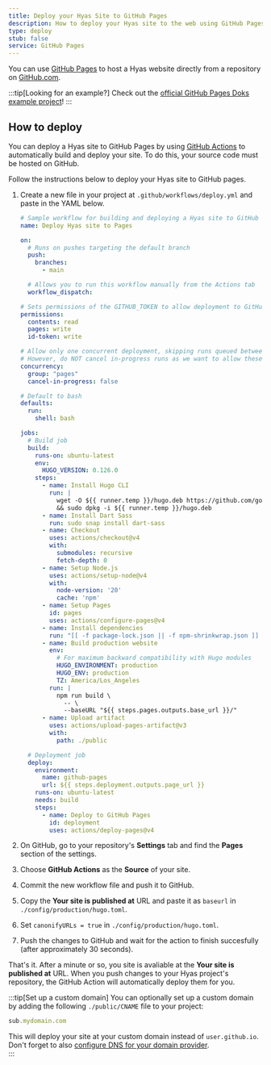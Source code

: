 ```yaml
---
title: Deploy your Hyas Site to GitHub Pages
description: How to deploy your Hyas site to the web using GitHub Pages.
type: deploy
stub: false
service: GitHub Pages
---
```


You can use [GitHub Pages](https://pages.github.com/) to host a Hyas website directly from a repository on [GitHub.com](https://github.com/).

:::tip[Looking for an example?]
Check out the [official GitHub Pages Doks example project](https://github.com/gethyas/doks-gh-pages)!
:::

## How to deploy

You can deploy a Hyas site to GitHub Pages by using [GitHub Actions](https://github.com/features/actions) to automatically build and deploy your site. To do this, your source code must be hosted on GitHub.

Follow the instructions below to deploy your Hyas site to GitHub pages.

1. Create a new file in your project at `.github/workflows/deploy.yml` and paste in the YAML below.

    ```yaml title="deploy.yml"
    # Sample workflow for building and deploying a Hyas site to GitHub Pages
    name: Deploy Hyas site to Pages

    on:
      # Runs on pushes targeting the default branch
      push:
        branches:
          - main

      # Allows you to run this workflow manually from the Actions tab
      workflow_dispatch:

    # Sets permissions of the GITHUB_TOKEN to allow deployment to GitHub Pages
    permissions:
      contents: read
      pages: write
      id-token: write

    # Allow only one concurrent deployment, skipping runs queued between the run in-progress and latest queued.
    # However, do NOT cancel in-progress runs as we want to allow these production deployments to complete.
    concurrency:
      group: "pages"
      cancel-in-progress: false

    # Default to bash
    defaults:
      run:
        shell: bash

    jobs:
      # Build job
      build:
        runs-on: ubuntu-latest
        env:
          HUGO_VERSION: 0.126.0
        steps:
          - name: Install Hugo CLI
            run: |
              wget -O ${{ runner.temp }}/hugo.deb https://github.com/gohugoio/hugo/releases/download/v${HUGO_VERSION}/hugo_extended_${HUGO_VERSION}_linux-amd64.deb \
              && sudo dpkg -i ${{ runner.temp }}/hugo.deb
          - name: Install Dart Sass
            run: sudo snap install dart-sass
          - name: Checkout
            uses: actions/checkout@v4
            with:
              submodules: recursive
              fetch-depth: 0
          - name: Setup Node.js
            uses: actions/setup-node@v4
            with:
              node-version: '20'
              cache: 'npm'
          - name: Setup Pages
            id: pages
            uses: actions/configure-pages@v4
          - name: Install dependencies
            run: "[[ -f package-lock.json || -f npm-shrinkwrap.json ]] && npm ci || true"
          - name: Build production website
            env:
              # For maximum backward compatibility with Hugo modules
              HUGO_ENVIRONMENT: production
              HUGO_ENV: production
              TZ: America/Los_Angeles
            run: |
              npm run build \
                -- \
                --baseURL "${{ steps.pages.outputs.base_url }}/"
          - name: Upload artifact
            uses: actions/upload-pages-artifact@v3
            with:
              path: ./public

      # Deployment job
      deploy:
        environment:
          name: github-pages
          url: ${{ steps.deployment.outputs.page_url }}
        runs-on: ubuntu-latest
        needs: build
        steps:
          - name: Deploy to GitHub Pages
            id: deployment
            uses: actions/deploy-pages@v4

    ```

2. On GitHub, go to your repository's **Settings** tab and find the **Pages** section of the settings.

3. Choose **GitHub Actions** as the **Source** of your site.

4. Commit the new workflow file and push it to GitHub.

5. Copy the **Your site is published at** URL and paste it as `baseurl` in `./config/production/hugo.toml`.

6. Set `canonifyURLs = true` in `./config/production/hugo.toml`.

7. Push the changes to GitHub and wait for the action to finish succesfully (after approximately 30 seconds).

That's it. After a minute or so, you site is avaliable at the **Your site is published at** URL. When you push changes to your Hyas project's repository, the GitHub Action will automatically deploy them for you.

:::tip[Set up a custom domain]
You can optionally set up a custom domain by adding the following `./public/CNAME` file to your project: 

```js title="public/CNAME"
sub.mydomain.com
```

This will deploy your site at your custom domain instead of `user.github.io`. Don't forget to also [configure DNS for your domain provider](https://docs.github.com/en/pages/configuring-a-custom-domain-for-your-github-pages-site/managing-a-custom-domain-for-your-github-pages-site#configuring-a-subdomain).   
:::
